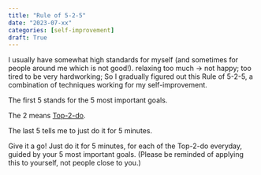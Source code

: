 ```yaml
---
title: "Rule of 5-2-5"
date: "2023-07-xx"
categories: [self-improvement]
draft: True
---
```


I usually have somewhat high standards for myself
(and sometimes for people around me which is not good!).
relaxing too much -> not happy;
too tired to be very hardworking;
So I gradually figured out this Rule of 5-2-5, a combination of techniques working for my self-improvement.

The first 5 stands for the 5 most important goals.

The 2 means [Top-2-do](#TBD).

The last 5 tells me to just do it for 5 minutes.

Give it a go! Just do it for 5 minutes, for each of the Top-2-do everyday, guided by your 5 most important goals. (Please be reminded of applying this to yourself, not people close to you.)
